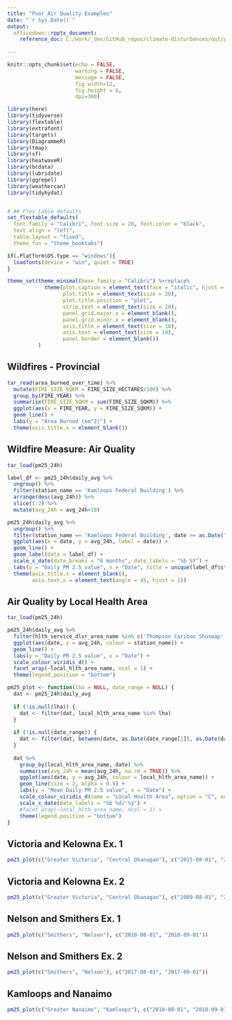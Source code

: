 ```yaml
---
title: "Poor Air Quality Examples"
date: "`r Sys.Date()`"
output: 
  officedown::rpptx_document:
    reference_doc: C:/work/_dev/GitHub_repos/climate-disturbances/out/pptx-template-dpd.pptx
    
---
```



```r
knitr::opts_chunk$set(echo = FALSE,
                      warning = FALSE,
                      message = FALSE, 
                      fig.width=12, 
                      fig.height = 6, 
                      dpi=300)

library(here)
library(tidyverse)
library(flextable)
library(extrafont)
library(targets)
library(DiagrammeR)
library(tmap)
library(sf)
library(heatwaveR)
library(bcdata)
library(lubridate)
library(ggrepel)
library(weathercan)
library(tidyhydat)


# ## Flex table defaults
set_flextable_defaults(
  font.family = "Calibri", font.size = 28, font.color = "black",
  text.align = "left",
  table.layout = "fixed",
  theme_fun = "theme_booktabs")

if(.Platform$OS.type == "windows"){
  loadfonts(device = "win", quiet = TRUE)
}

theme_set(theme_minimal(base_family = "Calibri") %+replace%
            theme(plot.caption = element_text(face = "italic", hjust = 1),
                  plot.title = element_text(size = 20),
                  plot.title.position = "plot",
                  strip.text = element_text(size = 20),
                  panel.grid.major.x = element_blank(),
                  panel.grid.minor.x = element_blank(),
                  axis.title = element_text(size = 18),
                  axis.text = element_text(size = 14), 
                  panel.border = element_blank())
          )
```



## Wildfires - Provincial

```r
tar_read(area_burned_over_time) %>% 
  mutate(FIRE_SIZE_SQKM = FIRE_SIZE_HECTARES/100) %>% 
  group_by(FIRE_YEAR) %>% 
  summarise(FIRE_SIZE_SQKM = sum(FIRE_SIZE_SQKM)) %>% 
  ggplot(aes(x = FIRE_YEAR, y = FIRE_SIZE_SQKM)) +
  geom_line() +
  labs(y = "Area Burned (km^2)") +
  theme(axis.title.x = element_blank())
```


## Wildfire Measure: Air Quality
```r
tar_load(pm25_24h)

label_df <- pm25_24h$daily_avg %>% 
  ungroup() %>% 
  filter(station_name == 'Kamloops Federal Building') %>% 
  arrange(desc(avg_24h)) %>% 
  slice(1:2) %>% 
  mutate(avg_24h = avg_24h+10)

pm25_24h$daily_avg %>% 
  ungroup() %>% 
  filter(station_name == 'Kamloops Federal Building', date >= as.Date("2011-01-01")) %>% 
  ggplot(aes(x = date, y = avg_24h, label = date)) +
  geom_line() +
  geom_label(data = label_df) +
  scale_x_date(date_breaks = "6 months", date_labels = "%b %Y") +
  labs(y = "Daily PM 2.5 value", x = "Date", title = unique(label_df$station_name)) +
  theme(axis.title.x = element_blank(),
        axis.text.x = element_text(angle = 45, hjust = 1))
```

## Air Quality by Local Health Area
```r
tar_load(pm25_24h)

pm25_24h$daily_avg %>% 
  filter(hlth_service_dlvr_area_name %in% c('Thompson Cariboo Shuswap', 'Okanagan')) %>% 
  ggplot(aes(date, y = avg_24h, colour = station_name)) +
  geom_line() +
  labs(y = "Daily PM 2.5 value", x = "Date") +
  scale_colour_viridis_d() +
  facet_wrap(~local_hlth_area_name, ncol = 1) +
  theme(legend.position = "bottom")
```

```r
pm25_plot <- function(lha = NULL, date_range = NULL) {
  dat <- pm25_24h$daily_avg
  
  if (!is.null(lha)) {
    dat <- filter(dat, local_hlth_area_name %in% lha)
  }
  
  if (!is.null(date_range)) {
    dat <- filter(dat, between(date, as.Date(date_range[1]), as.Date(date_range[2])))
  }
  
  dat %>% 
    group_by(local_hlth_area_name, date) %>% 
    summarise(avg_24h = mean(avg_24h, na.rm = TRUE)) %>% 
    ggplot(aes(date, y = avg_24h, colour = local_hlth_area_name)) +
    geom_line(size = 2, alpha = 0.9) +
    labs(y = "Mean Daily PM 2.5 value", x = "Date") +
    scale_colour_viridis_d(name = "Local Health Area", option = "C", end = 0.5) +
    scale_x_date(date_labels = "%b %d/'%y") +  
    #facet_wrap(~local_hlth_area_name, ncol = 1) +
    theme(legend.position = "bottom") 
}
```



## Victoria and Kelowna Ex. 1
```r
pm25_plot(c("Greater Victoria", "Central Okanagan"), c("2015-08-01", "2015-09-01"))
```

## Victoria and Kelowna Ex. 2
```r
pm25_plot(c("Greater Victoria", "Central Okanagan"), c("2009-08-01", "2009-09-01"))
```

## Nelson and Smithers Ex. 1
```r
pm25_plot(c("Smithers", "Nelson"), c("2010-08-01", "2010-09-01"))
```

## Nelson and Smithers Ex. 2
```r
pm25_plot(c("Smithers", "Nelson"), c("2017-08-01", "2017-09-01"))
```

## Kamloops and Nanaimo
```r
pm25_plot(c("Greater Nanaimo", "Kamloops"), c("2010-08-01", "2010-09-01"))
```

